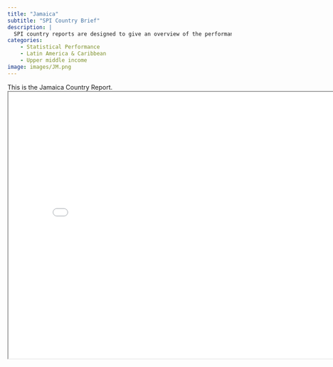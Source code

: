 ```yaml
---
title: "Jamaica"
subtitle: "SPI Country Brief"
description: |
  SPI country reports are designed to give an overview of the performance of Jamaica.
categories:
    - Statistical Performance
    - Latin America & Caribbean
    - Upper middle income
image: images/JM.png
---
```


This is the Jamaica Country Report.
<iframe src="charts/Jamaica_chart.html" width="800" height="600"></iframe>

